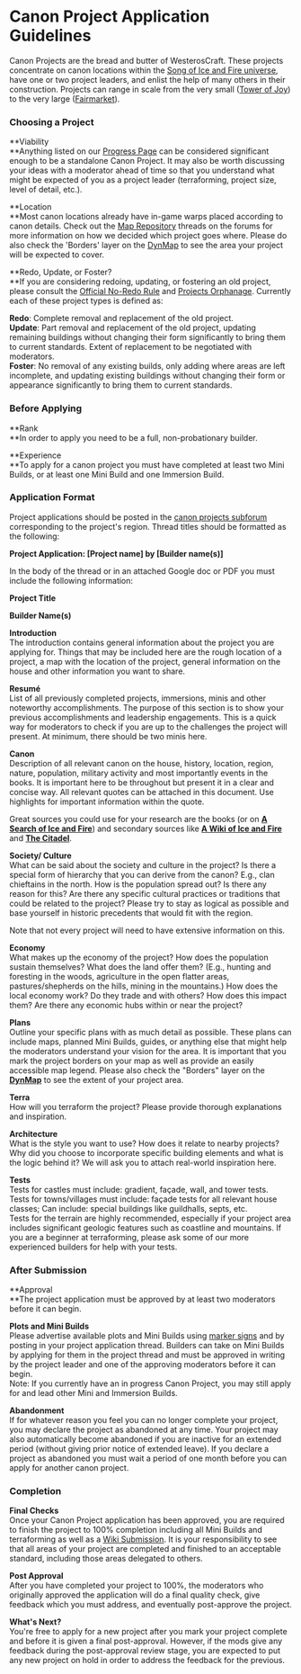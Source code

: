 # Canon Project Application Guidelines

Canon Projects are the bread and butter of WesterosCraft. These projects concentrate on canon locations within the [Song of Ice and Fire universe](https://en.wikipedia.org/wiki/A_Song_of_Ice_and_Fire), have one or two project leaders, and enlist the help of many others in their construction. Projects can range in scale from the very small ([Tower of Joy](https://westeroscraft.com/wiki/dorne/tower-of-joy)) to the very large ([Fairmarket](https://westeroscraft.com/wiki/riverlands/fairmarket)). 

### Choosing a Project

**Viability  
**Anything listed on our [Progress Page](https://westeroscraft.com/progress) can be considered significant enough to be a standalone Canon Project. It may also be worth discussing your ideas with a moderator ahead of time so that you understand what might be expected of you as a project leader (terraforming, project size, level of detail, etc.).

**Location  
**Most canon locations already have in-game warps placed according to canon details. Check out the [Map Repository](https://forum.westeroscraft.com/forum/inspiration-worldbuilding.10/) threads on the forums for more information on how we decided which project goes where. Please do also check the 'Borders' layer on the [DynMap](http://mc.westeroscraft.com/) to see the area your project will be expected to cover. 

**Redo, Update, or Foster?  
**If you are considering redoing, updating, or fostering an old project, please consult the [Official No-Redo Rule](https://westeroscraft.com/wiki/guides/official-no-redo-rule) and [Projects Orphanage](https://westeroscraft.com/wiki/guides/projects-orphanage). Currently each of these project types is defined as:  
  
**Redo**: Complete removal and replacement of the old project.  
**Update**: Part removal and replacement of the old project, updating remaining buildings without changing their form significantly to bring them to current standards. Extent of replacement to be negotiated with moderators.  
**Foster**: No removal of any existing builds, only adding where areas are left incomplete, and updating existing buildings without changing their form or appearance significantly to bring them to current standards.

### Before Applying

**Rank  
**In order to apply you need to be a full, non-probationary builder.

**Experience  
**To apply for a canon project you must have completed at least two Mini Builds, or at least one Mini Build and one Immersion Build. 

### Application Format

Project applications should be posted in the [canon projects subforum](https://forum.westeroscraft.com/categories/canon-projects.84/) corresponding to the project's region. Thread titles should be formatted as the following:

**Project Application: [Project name] by [Builder name(s)]**

In the body of the thread or in an attached Google doc or PDF you must include the following information:

**Project Title**

**Builder Name(s)**

**Introduction**  
The introduction contains general information about the project you are applying for. Things that may be included here are the rough location of a project, a map with the location of the project, general information on the house and other information you want to share.  
  
**Resumé**  
List of all previously completed projects, immersions, minis and other noteworthy accomplishments. The purpose of this section is to show your previous accomplishments and leadership engagements. This is a quick way for moderators to check if you are up to the challenges the project will present. At minimum, there should be two minis here.  
  
**Canon**  
Description of all relevant canon on the house, history, location, region, nature, population, military activity and most importantly events in the books. It is important here to be throughout but present it in a clear and concise way. All relevant quotes can be attached in this document. Use highlights for important information within the quote.  
  
Great sources you could use for your research are the books (or on [**A Search of Ice and Fire**](http://asearchoficeandfire.com/)) and secondary sources like [**A Wiki of Ice and Fire**](http://awoiaf.westeros.org/) and [**The Citadel**](https://www.westeros.org/Citadel/Heraldry/).  
  
**Society/ Culture**  
What can be said about the society and culture in the project? Is there a special form of hierarchy that you can derive from the canon? E.g., clan chieftains in the north. How is the population spread out? Is there any reason for this? Are there any specific cultural practices or traditions that could be related to the project? Please try to stay as logical as possible and base yourself in historic precedents that would fit with the region.  
  
Note that not every project will need to have extensive information on this.  
  
**Economy**  
What makes up the economy of the project? How does the population sustain themselves? What does the land offer them? (E.g., hunting and foresting in the woods, agriculture in the open flatter areas, pastures/shepherds on the hills, mining in the mountains.) How does the local economy work? Do they trade and with others? How does this impact them? Are there any economic hubs within or near the project?  
  
**Plans**  
Outline your specific plans with as much detail as possible. These plans can include maps, planned Mini Builds, guides, or anything else that might help the moderators understand your vision for the area. It is important that you mark the project borders on your map as well as provide an easily accessible map legend. Please also check the "Borders" layer on the [**DynMap**](http://mc.westeroscraft.com/) to see the extent of your project area.  
  
**Terra**  
How will you terraform the project? Please provide thorough explanations and inspiration.  
  
**Architecture**  
What is the style you want to use? How does it relate to nearby projects? Why did you choose to incorporate specific building elements and what is the logic behind it? We will ask you to attach real-world inspiration here.  
  
**Tests**  
Tests for castles must include: gradient, façade, wall, and tower tests.  
Tests for towns/villages must include: façade tests for all relevant house classes; Can include: special buildings like guildhalls, septs, etc.  
Tests for the terrain are highly recommended, especially if your project area includes significant geologic features such as coastline and mountains. If you are a beginner at terraforming, please ask some of our more experienced builders for help with your tests.

### After Submission

**Approval  
**The project application must be approved by at least two moderators before it can begin.

**Plots and Mini Builds**  
Please advertise available plots  and Mini Builds using [marker signs](https://forum.westeroscraft.com/threads/marker-signs.2405/) and by posting in your project application thread. Builders can take on Mini Builds by applying for them in the project thread and must be approved in writing by the project leader and one of the approving moderators before it can begin.   
Note: If you currently have an in progress Canon Project, you may still apply for and lead other Mini and Immersion Builds.

**Abandonment**  
If for whatever reason you feel you can no longer complete your project, you may declare the project as abandoned at any time. Your project may also automatically become abandoned if you are inactive for an extended period (without giving prior notice of extended leave). If you declare a project as abandoned you must wait a period of one month before you can apply for another canon project.

### Completion

**Final Checks**  
Once your Canon Project application has been approved, you are required to finish the project to 100% completion including all Mini Builds and terraforming as well as a [Wiki Submission](https://forum.westeroscraft.com/form/wiki-article-submission-form.6/select). It is your responsibility to see that all areas of your project are completed and finished to an acceptable standard, including those areas delegated to others. 

**Post Approval**  
After you have completed your project to 100%, the moderators who originally approved the application will do a final quality check, give feedback which you must address, and eventually post-approve the project.

**What's Next?**  
You're free to apply for a new project after you mark your project complete and before it is given a final post-approval. However, if the mods give any feedback during the post-approval review stage, you are expected to put any new project on hold in order to address the feedback for the previous.